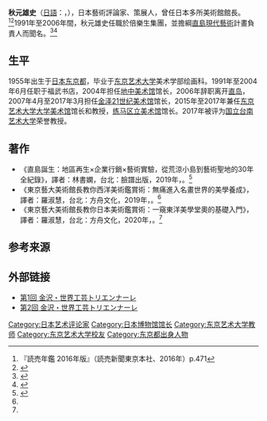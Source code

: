 '''秋元雄史'''（[[日语|日語]]：{{Jp|c=|j=|hg=あきもと ゆうじ|rm=Akimoto Yūji|kyu=}}，{{bd|1955年|7月24日||}}），日本藝術評論家、策展人，曾任日本多所美術館館長。<ref>『読売年鑑 2016年版』（読売新聞東京本社、2016年）p.471</ref><ref>{{Cite book|title=《直島誕生：地區再生×企業行銷×藝術實驗，從荒涼小島到藝術聖地的30年全紀錄》|last=秋元|first=雄史|publisher=臉譜|year=2019|isbn=9789862357170|location=台北市|pages=|language=zh-tw|others=譯者：林書嫻|origyear=2018|trans-title=直島誕生―過疎化する島で目撃した「現代アートの挑戦」全記録}}</ref>1991年至2006年間，秋元雄史任職於倍樂生集團，並擔綱[[直島町|直島]][[现代艺术|現代藝術]]計畫負責人而聞名。<ref>{{Cite web|title=〈【藝術拯救荒島（上）】沒有藝術 我就活不下去了－－直島計畫推手秋元雄史〉|url=https://www.mirrormedia.mg/story/20200207intnaoshimaandakimoto1/|accessdate=|author=|date=2020-05-10|last=劉|first=瑞芬|format=|publisher=鏡週刊|language=zh-tw|archiveurl=https://www.mirrormedia.mg/story/20200207intnaoshimaandakimoto1/|archivedate=2021-01-06}}</ref><ref>{{Cite web|title=〈【藝術拯救荒島（下）】沒有藝術 我就活不下去了－－直島計畫推手秋元雄史〉|url=https://www.mirrormedia.mg/story/20200207intnaoshimaandakimoto2/|accessdate=|author=|date=2020-05-10|last=劉|first=瑞芬|format=|publisher=鏡週刊|language=zh-tw|archiveurl=https://www.mirrormedia.mg/story/20200207intnaoshimaandakimoto2/|archivedate=2021-01-06}}</ref>

== 生平 ==
1955年出生于[[日本|日本]][[东京都|东京都]]，毕业于[[东京艺术大学|东京艺术大学]]美术学部绘画科。1991年至2004年6月任职于福武书店，2004年担任[[地中美术馆|地中美术馆]]馆长，2006年辞职离开[[直岛|直岛]]，2007年4月至2017年3月担任[[金泽21世纪美术馆|金泽21世纪美术馆]]馆长，2015年至2017年兼任[[东京艺术大学大学美术馆|东京艺术大学大学美术馆]]馆长和教授，[[练马区立美术馆|练马区立美术馆]]馆长。2017年被评为[[国立台南艺术大学|国立台南艺术大学]]荣誉教授。

== 著作 ==

* 《直島誕生：地區再生×企業行銷×藝術實驗，從荒涼小島到藝術聖地的30年全紀錄》，譯者：林書嫻，台北：臉譜出版，2019年，{{Isbn|9789862357170|}}。<ref name=":0">{{Cite web|title=秋元雄史著作一覽|url=https://search.books.com.tw/search/query/key/%E7%A7%8B%E5%85%83%E9%9B%84%E5%8F%B2/cat/all/adv_author/1|accessdate=2021-01-06|author=|date=|format=|publisher=博客來網路書店|language=zh-tw|archiveurl=https://search.books.com.tw/search/query/key/%E7%A7%8B%E5%85%83%E9%9B%84%E5%8F%B2/cat/all/adv_author/1|archivedate=2021-01-06}}</ref>
* 《東京藝大美術館長教你西洋美術鑑賞術：無痛進入名畫世界的美學養成》，譯者：羅淑慧，台北：方舟文化，2019年，{{Isbn|9789869793612|}}。<ref name=":0" />
* 《東京藝大美術館長教你日本美術鑑賞術：一窺東洋美學堂奧的基礎入門》，譯者：羅淑慧，台北：方舟文化，2020年，{{Isbn|9789869881913|}}。<ref name=":0" />

== 参考来源 ==
{{portal box|日本|人物|藝術|border=no}}
{{reflist|30em}}

== 外部链接 ==
* [http://www.kogei.bp-musashi.jp/ 第1回 金沢・世界工芸トリエンナーレ]
* [http://kanazawa-kogeitriennale.com/ 第2回 金沢・世界工芸トリエンナーレ]

{{Normdaten}}

{{DEFAULTSORT:Akimoto, Yuushi}}
[[Category:日本艺术评论家|Category:日本艺术评论家]]
[[Category:日本博物馆馆长|Category:日本博物馆馆长]]
[[Category:东京艺术大学教师|Category:东京艺术大学教师]]
[[Category:东京艺术大学校友|Category:东京艺术大学校友]]
[[Category:东京都出身人物|Category:东京都出身人物]]